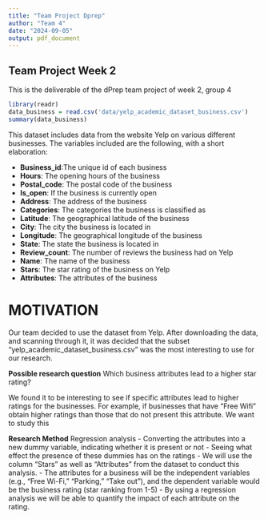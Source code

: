 ```yaml
---
title: "Team Project Dprep"
author: "Team 4"
date: "2024-09-05"
output: pdf_document
---
```


## Team Project Week 2

This is the deliverable of the dPrep team project of week 2, group 4

```r
library(readr)
data_business = read.csv('data/yelp_academic_dataset_business.csv')
summary(data_business)
```
This dataset includes data from the website Yelp on various different businesses. The variables included are the following, with a short elaboration:

* __Business_id__:The unique id of each business
* __Hours__: The opening hours of the business
* __Postal_code__: The postal code of the business
* __Is_open__: If the business is currently open
* __Address__: The address of the business
* __Categories__: The categories the business is classified as
* __Latitude__: The geographical latitude of the business
* __City__: The city the business is located in
* __Longitude__: The geographical longitude of the business
* __State__: The state the business is located in
* __Review_count__: The number of reviews the business had on Yelp
* __Name__: The name of the business
* __Stars__: The star rating of the business on Yelp
* __Attributes__: The attributes of the business

# MOTIVATION
Our team decided to use the dataset from Yelp. After downloading the data, and scanning through it, it was decided that the subset "yelp_academic_dataset_business.csv" was the most interesting to use for our research. 

__Possible research question__ 
Which business attributes lead to a higher star rating? 

We found it to be interesting to see if specific attributes lead to higher ratings for the businesses. For example, if businesses that have “Free Wifi” obtain higher ratings than those that do not present this attribute. We want to study this 

__Research Method__
Regression analysis 
  - Converting the attributes into a new dummy variable, indicating whether it is present or not 
  - Seeing what effect the presence of these dummies has on the ratings 
  - We will use the column "Stars" as well as "Attributes" from the dataset to conduct this analysis. 
  - The attributes for a business will be the independent variables (e.g., “Free Wi-Fi,” “Parking,” “Take out”), and the dependent variable would be the business rating (star ranking from 1-5) 
  - By using a regression analysis we will be able to quantify the impact of each attribute on the rating.

